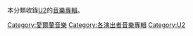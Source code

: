 本分類收錄[[U2樂團|U2]]的[[音樂專輯|音樂專輯]]。

[[Category:愛爾蘭音樂|Category:愛爾蘭音樂]]
[[Category:各演出者音樂專輯|Category:各演出者音樂專輯]]
[[Category:U2|Category:U2]]